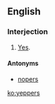 ==English==

===Interjection===

# {{informal}}<!--slang?--> [[yes|Yes]].

====Antonyms====
* [[nopers]]

[[ko:yeppers]]